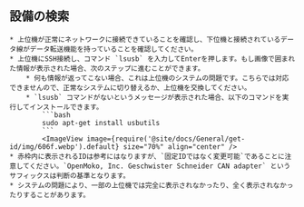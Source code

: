 ## 設備の検索
    * 上位機が正常にネットワークに接続できていることを確認し、下位機と接続されているデータ線がデータ転送機能を持っていることを確認してください。
    * 上位機にSSH接続し、コマンド `lsusb` を入力してEnterを押します。もし画像で囲まれた情報が表示された場合、次のステップに進むことができます。
        * 何も情報が返ってこない場合、これは上位機のシステムの問題です。こちらでは対応できませんので、正常なシステムに切り替えるか、上位機を交換してください。
        * `lsusb` コマンドがないというメッセージが表示された場合、以下のコマンドを実行してインストールできます。
            ```bash
            sudo apt-get install usbutils
            ```
            <ImageView image={require('@site/docs/General/get-id/img/606f.webp').default} size="70%" align="center" /> 
    * 赤枠内に表示されるIDは参考にはなりますが、`固定IDではなく変更可能`であることに注意してください。`OpenMoko, Inc. Geschwister Schneider CAN adapter` というサフィックスは判断の基準となります。
    * システムの問題により、一部の上位機では完全に表示されなかったり、全く表示されなかったりすることがあります。
